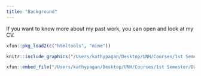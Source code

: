 ```yaml
---
title: "Background"
---
```

If you want to know more about my past work, you can open and look at my CV.

```r
xfun::pkg_load2(c("htmltools", "mime"))
```


```r
knitr::include_graphics("/Users/kathypagan/Desktop/UNH/Courses/1st Semester/Data Sciences/Rdocuments/My_Website/Pagán_Rivera_CV.pdf")
```




```r
xfun::embed_file("/Users/kathypagan/Desktop/UNH/Courses/1st Semester/Data Sciences/Rdocuments/My_Website/Pagán_Rivera_CV.pdf")
```


